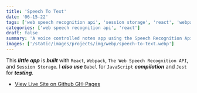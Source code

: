 ```yaml
---
title: 'Speech To Text'
date: '06-15-22'
tags: ['web speech recognition api', 'session storage', 'react', 'webpack', 'babel', 'jest testing']
categories: ['web speech recognition api', 'react']
draft: false
summary: 'A voice controlled notes app using the Speech Recognition Api and React.'
images: ['/static/images/projects/img/webp/speech-to-text.webp']
---
```


This **_little app_** is **_built_** with `React`, `Webpack`, `The Web Speech Recognition API`, and `Session Storage`. I **_also use_** `Babel` for `JavaScript` **_compilation_** and `Jest` for **_testing_**.

- [View Live Site on Github GH-Pages](https://interglobalmedia.github.io/speech-to-text-app/)
